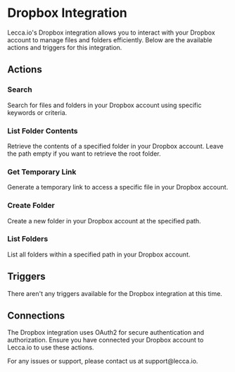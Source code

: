 
# Dropbox Integration

Lecca.io's Dropbox integration allows you to interact with your Dropbox account to manage files and folders efficiently. Below are the available actions and triggers for this integration.

## Actions

### Search

Search for files and folders in your Dropbox account using specific keywords or criteria.

### List Folder Contents

Retrieve the contents of a specified folder in your Dropbox account. Leave the path empty if you want to retrieve the root folder.

### Get Temporary Link

Generate a temporary link to access a specific file in your Dropbox account.

### Create Folder

Create a new folder in your Dropbox account at the specified path.

### List Folders

List all folders within a specified path in your Dropbox account.

## Triggers

There aren't any triggers available for the Dropbox integration at this time.

## Connections

The Dropbox integration uses OAuth2 for secure authentication and authorization. Ensure you have connected your Dropbox account to Lecca.io to use these actions.

<Callout emoji="👾" type="info">
  For any issues or support, please contact us at support@lecca.io.
</Callout>
